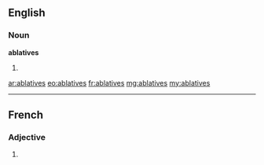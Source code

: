 ==English==

===Noun===
'''ablatives'''

# {{plural of|ablative}}

[[ar:ablatives]]
[[eo:ablatives]]
[[fr:ablatives]]
[[mg:ablatives]]
[[my:ablatives]]

----
==French==

===Adjective===
{{fr-adj-form}} {{f|p}}

# {{form of|feminine plural|[[ablatif]]|lang=fr}}
{{rfc-auto}}